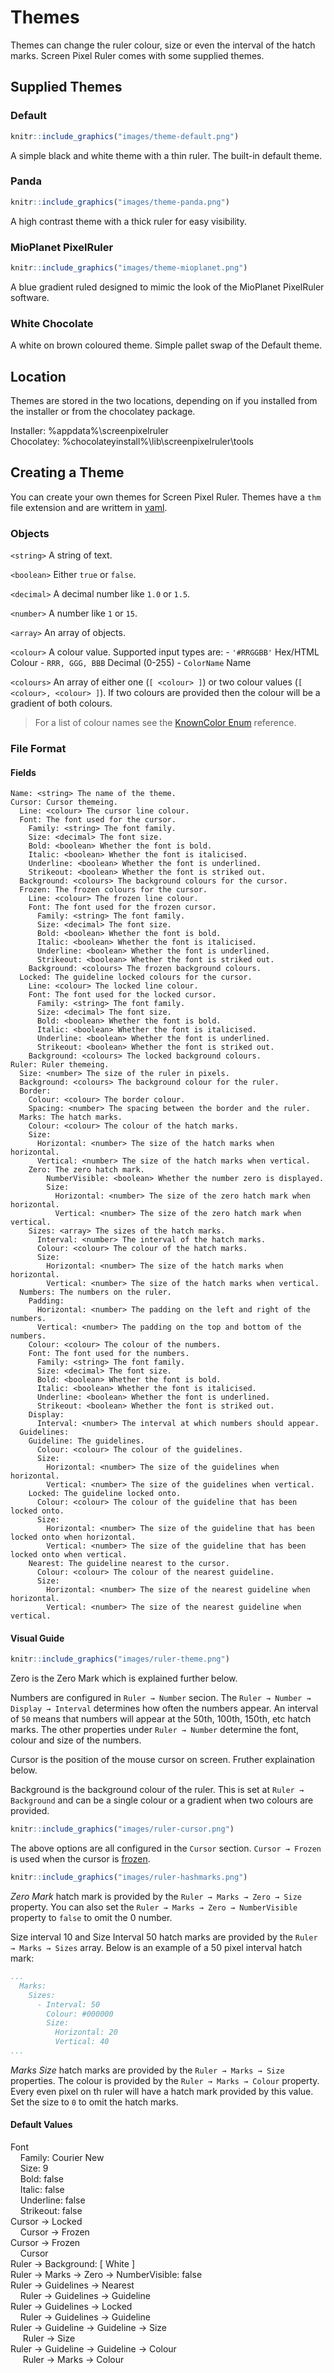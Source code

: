 # Themes {#themes}

Themes can change the ruler colour, size or even the interval of the hatch marks.
Screen Pixel Ruler comes with some supplied themes.

## Supplied Themes

### Default

```r
knitr::include_graphics("images/theme-default.png")
```

A simple black and white theme with a thin ruler. 
The built-in default theme.

### Panda

```r
knitr::include_graphics("images/theme-panda.png")
```

A high contrast theme with a thick ruler for easy visibility.

### MioPlanet PixelRuler

```r
knitr::include_graphics("images/theme-mioplanet.png")
```

A blue gradient ruled designed to mimic the look of the MioPlanet PixelRuler software.

### White Chocolate

A white on brown coloured theme.
Simple pallet swap of the Default theme.

## Location

Themes are stored in the two locations, depending on if you installed from the installer or from the chocolatey package.

Installer: \%appdata\%\\screenpixelruler  
Chocolatey: \%chocolateyinstall\%\\lib\\screenpixelruler\\tools  

## Creating a Theme

You can create your own themes for Screen Pixel Ruler. 
Themes have a `thm` file extension and are writtem in [yaml](https://yaml.org).

### Objects

`<string>` A string of text.

`<boolean>` Either `true` or `false`.

`<decimal>` A decimal number like `1.0` or `1.5`.

`<number>` A number like `1` or `15`.

`<array>` An array of objects.

`<colour>` A colour value.
Supported input types are:
- `'#RRGGBB'` Hex/HTML Colour
- `RRR, GGG, BBB` Decimal (0-255)
- `ColorName` Name

`<colours>` An array of either one (`[ <colour> ]`) or two colour values (`[ <colour>, <colour> ]`).
If two colours are provided then the colour will be a gradient of both colours.

> For a list of colour names see the [KnownColor Enum](https://docs.microsoft.com/en-us/dotnet/api/system.drawing.knowncolor?view=netcore-3.1) reference. 

### File Format

#### Fields

```
Name: <string> The name of the theme.
Cursor: Cursor themeing.
  Line: <colour> The cursor line colour.
  Font: The font used for the cursor.
    Family: <string> The font family.
    Size: <decimal> The font size.
    Bold: <boolean> Whether the font is bold.
    Italic: <boolean> Whether the font is italicised.
    Underline: <boolean> Whether the font is underlined.
    Strikeout: <boolean> Whether the font is striked out.
  Background: <colours> The background colours for the cursor.
  Frozen: The frozen colours for the cursor.
    Line: <colour> The frozen line colour.
    Font: The font used for the frozen cursor.
      Family: <string> The font family.
      Size: <decimal> The font size.
      Bold: <boolean> Whether the font is bold.
      Italic: <boolean> Whether the font is italicised.
      Underline: <boolean> Whether the font is underlined.
      Strikeout: <boolean> Whether the font is striked out.
    Background: <colours> The frozen background colours.
  Locked: The guideline locked colours for the cursor.
    Line: <colour> The locked line colour.
    Font: The font used for the locked cursor.
      Family: <string> The font family.
      Size: <decimal> The font size.
      Bold: <boolean> Whether the font is bold.
      Italic: <boolean> Whether the font is italicised.
      Underline: <boolean> Whether the font is underlined.
      Strikeout: <boolean> Whether the font is striked out.
    Background: <colours> The locked background colours.
Ruler: Ruler themeing.
  Size: <number> The size of the ruler in pixels.
  Background: <colours> The background colour for the ruler.
  Border:
    Colour: <colour> The border colour.
    Spacing: <number> The spacing between the border and the ruler.
  Marks: The hatch marks.
    Colour: <colour> The colour of the hatch marks.
    Size:
      Horizontal: <number> The size of the hatch marks when horizontal.
      Vertical: <number> The size of the hatch marks when vertical.
    Zero: The zero hatch mark.
        NumberVisible: <boolean> Whether the number zero is displayed.
        Size:
          Horizontal: <number> The size of the zero hatch mark when horizontal.
          Vertical: <number> The size of the zero hatch mark when vertical.
    Sizes: <array> The sizes of the hatch marks.
      Interval: <number> The interval of the hatch marks.
      Colour: <colour> The colour of the hatch marks.
      Size:
        Horizontal: <number> The size of the hatch marks when horizontal.
        Vertical: <number> The size of the hatch marks when vertical.
  Numbers: The numbers on the ruler.
    Padding:
      Horizontal: <number> The padding on the left and right of the numbers.
      Vertical: <number> The padding on the top and bottom of the numbers.
    Colour: <colour> The colour of the numbers.
    Font: The font used for the numbers.
      Family: <string> The font family.
      Size: <decimal> The font size.
      Bold: <boolean> Whether the font is bold.
      Italic: <boolean> Whether the font is italicised.
      Underline: <boolean> Whether the font is underlined.
      Strikeout: <boolean> Whether the font is striked out.
    Display:
      Interval: <number> The interval at which numbers should appear.
  Guidelines:
    Guideline: The guidelines.
      Colour: <colour> The colour of the guidelines.
      Size:
        Horizontal: <number> The size of the guidelines when horizontal.
        Vertical: <number> The size of the guidelines when vertical.
    Locked: The guideline locked onto.
      Colour: <colour> The colour of the guideline that has been locked onto.
      Size:
        Horizontal: <number> The size of the guideline that has been locked onto when horizontal.
        Vertical: <number> The size of the guideline that has been locked onto when vertical.
    Nearest: The guideline nearest to the cursor.
      Colour: <colour> The colour of the nearest guideline.
      Size:
        Horizontal: <number> The size of the nearest guideline when horizontal.
        Vertical: <number> The size of the nearest guideline when vertical.
```

#### Visual Guide

```r
knitr::include_graphics("images/ruler-theme.png")
```

Zero is the Zero Mark which is explained further below.

Numbers are configured in `Ruler → Number` secion.
The `Ruler → Number → Display → Interval` determines how often the numbers appear.
An interval of `50` means that numbers will appear at the 50th, 100th, 150th, etc hatch marks.
The other properties under `Ruler → Number` determine the font, colour and size of the numbers.

Cursor is the position of the mouse cursor on screen.
Fruther explaination below.

Background is the background colour of the ruler.
This is set at `Ruler → Background` and can be a single colour or a gradient when two colours are provided.

```r
knitr::include_graphics("images/ruler-cursor.png")
```

The above options are all configured in the `Cursor` section.
`Cursor → Frozen` is used when the cursor is [frozen](\#freeze).

```r
knitr::include_graphics("images/ruler-hashmarks.png")
```

*Zero Mark* hatch mark is provided by the `Ruler → Marks → Zero → Size` property.
You can also set the `Ruler → Marks → Zero → NumberVisible` property to `false` to omit the 0 number.

Size interval 10 and Size Interval 50 hatch marks are provided by the `Ruler → Marks → Sizes` array.
Below is an example of a 50 pixel interval hatch mark:

```yaml
...
  Marks:
    Sizes:
      - Interval: 50
        Colour: #000000
        Size:
          Horizontal: 20
          Vertical: 40
...
```

*Marks Size* hatch marks are provided by the `Ruler → Marks → Size` properties.
The colour is provided by the `Ruler → Marks → Colour` property.
Every even pixel on th ruler will have a hatch mark provided by this value.
Set the size to `0` to omit the hatch marks.

#### Default Values

| Font
|     Family: Courier New
|     Size: 9
|     Bold: false
|     Italic: false
|     Underline: false
|     Strikeout: false

| Cursor → Locked
|     Cursor → Frozen

| Cursor → Frozen
|     Cursor

| Ruler → Background: \[ White \]

| Ruler → Marks → Zero → NumberVisible: false

| Ruler → Guidelines → Nearest
|     Ruler → Guidelines → Guideline

| Ruler → Guidelines → Locked
|     Ruler → Guidelines → Guideline

| Ruler → Guideline → Guideline → Size
|      Ruler → Size

| Ruler → Guideline → Guideline → Colour
|      Ruler → Marks → Colour